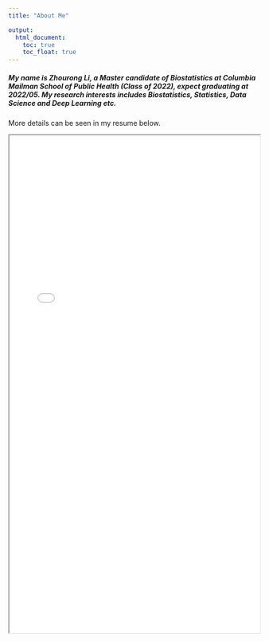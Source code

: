 ```yaml
---
title: "About Me"

output: 
  html_document:
    toc: true
    toc_float: true
---
```


##### My name is Zhourong Li, a Master candidate of Biostatistics at Columbia Mailman School of Public Health (Class of 2022), expect graduating at 2022/05. My research interests includes Biostatistics, Statistics, Data Science and Deep Learning etc.

More details can be seen in my resume below.

<iframe src="RESUME-Zhourong Li.pdf" width="100%" height="1000px">

